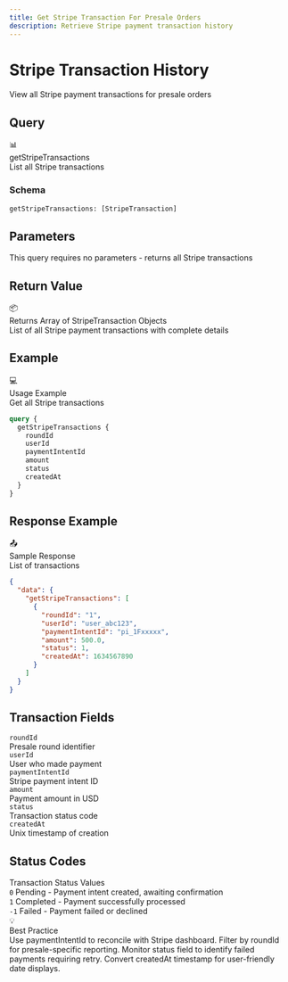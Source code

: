 ```yaml
---
title: Get Stripe Transaction For Presale Orders
description: Retrieve Stripe payment transaction history
---
```



<div className="relative overflow-hidden rounded-2xl bg-gradient-to-br from-indigo-500 via-blue-600 to-purple-700 p-8 mb-8">
  <div className="relative z-10">
    <h1 className="text-4xl md:text-5xl font-bold mb-4 text-white">
      Stripe Transaction History
    </h1>
    <p className="text-xl text-white/90 mb-6">
      View all Stripe payment transactions for presale orders
    </p>
  </div>
  <div className="absolute top-0 right-0 w-96 h-96 bg-white/10 rounded-full blur-3xl"></div>
  <div className="absolute bottom-0 left-0 w-96 h-96 bg-white/5 rounded-full blur-3xl"></div>
</div>

## Query

<div className="rounded-xl border border-indigo-500/30 bg-gradient-to-br from-indigo-500/10 to-indigo-500/5 p-6 my-6">
  <div className="flex items-center gap-3 mb-4">
    <span className="text-2xl">📊</span>
    <div>
      <div className="font-bold text-lg">getStripeTransactions</div>
      <div className="text-sm text-muted-foreground">List all Stripe transactions</div>
    </div>
  </div>

  ### Schema

  ```graphql
  getStripeTransactions: [StripeTransaction]
  ```
</div>

## Parameters

<div className="p-5 rounded-lg border border-border bg-muted/30 my-6">
  <div className="text-sm text-muted-foreground">
    This query requires no parameters - returns all Stripe transactions
  </div>
</div>

## Return Value

<div className="p-5 rounded-lg border border-green-500/30 bg-green-500/10 my-6">
  <div className="flex items-center gap-2 mb-2">
    <span className="text-lg">📦</span>
    <div className="font-bold">Returns Array of StripeTransaction Objects</div>
  </div>
  <div className="text-sm text-muted-foreground">
    List of all Stripe payment transactions with complete details
  </div>
</div>

## Example

<div className="rounded-xl border border-purple-500/30 bg-gradient-to-br from-purple-500/10 to-purple-500/5 p-6 my-6">
  <div className="flex items-center gap-3 mb-4">
    <span className="text-2xl">💻</span>
    <div>
      <div className="font-bold">Usage Example</div>
      <div className="text-xs text-muted-foreground">Get all Stripe transactions</div>
    </div>
  </div>

  ```graphql
  query {
    getStripeTransactions {
      roundId
      userId
      paymentIntentId
      amount
      status
      createdAt
    }
  }
  ```
</div>

## Response Example

<div className="rounded-xl border border-green-500/30 bg-gradient-to-br from-green-500/10 to-green-500/5 p-6 my-6">
  <div className="flex items-center gap-3 mb-4">
    <span className="text-2xl">📤</span>
    <div>
      <div className="font-bold">Sample Response</div>
      <div className="text-xs text-muted-foreground">List of transactions</div>
    </div>
  </div>

  ```json
  {
    "data": {
      "getStripeTransactions": [
        {
          "roundId": "1",
          "userId": "user_abc123",
          "paymentIntentId": "pi_1Fxxxxx",
          "amount": 500.0,
          "status": 1,
          "createdAt": 1634567890
        }
      ]
    }
  }
  ```
</div>

## Transaction Fields

<div className="grid grid-cols-1 md:grid-cols-2 gap-3 my-6">
  <div className="p-4 rounded-lg border border-border bg-muted/50">
    <code className="text-sm font-mono">roundId</code>
    <div className="text-xs text-muted-foreground mt-1">Presale round identifier</div>
  </div>

  <div className="p-4 rounded-lg border border-border bg-muted/50">
    <code className="text-sm font-mono">userId</code>
    <div className="text-xs text-muted-foreground mt-1">User who made payment</div>
  </div>

  <div className="p-4 rounded-lg border border-border bg-muted/50">
    <code className="text-sm font-mono">paymentIntentId</code>
    <div className="text-xs text-muted-foreground mt-1">Stripe payment intent ID</div>
  </div>

  <div className="p-4 rounded-lg border border-border bg-muted/50">
    <code className="text-sm font-mono">amount</code>
    <div className="text-xs text-muted-foreground mt-1">Payment amount in USD</div>
  </div>

  <div className="p-4 rounded-lg border border-border bg-muted/50">
    <code className="text-sm font-mono">status</code>
    <div className="text-xs text-muted-foreground mt-1">Transaction status code</div>
  </div>

  <div className="p-4 rounded-lg border border-border bg-muted/50">
    <code className="text-sm font-mono">createdAt</code>
    <div className="text-xs text-muted-foreground mt-1">Unix timestamp of creation</div>
  </div>
</div>

## Status Codes

<div className="p-6 rounded-xl border border-cyan-500/30 bg-gradient-to-br from-cyan-500/10 to-cyan-500/5 my-6">
  <div className="font-bold mb-3">Transaction Status Values</div>
  <div className="space-y-2">
    <div className="flex items-center gap-3">
      <code className="bg-amber-500/20 text-amber-500 px-2 py-0.5 rounded font-mono text-sm">0</code>
      <span className="text-sm text-muted-foreground">Pending - Payment intent created, awaiting confirmation</span>
    </div>
    <div className="flex items-center gap-3">
      <code className="bg-green-500/20 text-green-500 px-2 py-0.5 rounded font-mono text-sm">1</code>
      <span className="text-sm text-muted-foreground">Completed - Payment successfully processed</span>
    </div>
    <div className="flex items-center gap-3">
      <code className="bg-red-500/20 text-red-500 px-2 py-0.5 rounded font-mono text-sm">-1</code>
      <span className="text-sm text-muted-foreground">Failed - Payment failed or declined</span>
    </div>
  </div>
</div>

<div className="mt-8 p-6 rounded-xl border border-indigo-500/30 bg-gradient-to-r from-indigo-500/10 to-blue-500/10">
  <div className="flex items-center gap-3">
    <span className="text-2xl">💡</span>
    <div>
      <div className="font-bold">Best Practice</div>
      <div className="text-sm text-muted-foreground">
        Use paymentIntentId to reconcile with Stripe dashboard. Filter by roundId for presale-specific reporting. Monitor status field to identify failed payments requiring retry. Convert createdAt timestamp for user-friendly date displays.
      </div>
    </div>
  </div>
</div>
